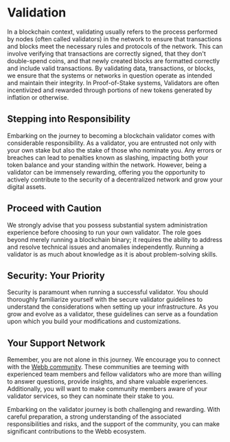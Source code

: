 # Validation

In a blockchain context, validating usually refers to the process performed by nodes (often called validators) in the network to ensure that transactions and blocks meet the necessary rules and protocols of the network. This can involve verifying that transactions are correctly signed, that they don't double-spend coins, and that newly created blocks are formatted correctly and include valid transactions. By validating data, transactions, or blocks, we ensure that the systems or networks in question operate as intended and maintain their integrity. In Proof-of-Stake systems, Validators are often incentivized and rewarded through portions of new tokens generated by inflation or otherwise.

## Stepping into Responsibility

Embarking on the journey to becoming a blockchain validator comes with considerable responsibility. As a validator, you are entrusted not only with your own stake but also the stake of those who nominate you. Any errors or breaches can lead to penalties known as slashing, impacting both your token balance and your standing within the network. However, being a validator can be immensely rewarding, offering you the opportunity to actively contribute to the security of a decentralized network and grow your digital assets.

## Proceed with Caution

We strongly advise that you possess substantial system administration experience before choosing to run your own validator. The role goes beyond merely running a blockchain binary; it requires the ability to address and resolve technical issues and anomalies independently. Running a validator is as much about knowledge as it is about problem-solving skills.

## Security: Your Priority

Security is paramount when running a successful validator. You should thoroughly familiarize yourself with the secure validator guidelines to understand the considerations when setting up your infrastructure. As you grow and evolve as a validator, these guidelines can serve as a foundation upon which you build your modifications and customizations.

## Your Support Network

Remember, you are not alone in this journey. We encourage you to connect with the [Webb community](https://webb.tools/community). These communities are teeming with experienced team members and fellow validators who are more than willing to answer questions, provide insights, and share valuable experiences. Additionally, you will want to make community members aware of your validator services, so they can nominate their stake to you.

Embarking on the validator journey is both challenging and rewarding. With careful preparation, a strong understanding of the associated responsibilities and risks, and the support of the community, you can make significant contributions to the Webb ecosystem.
